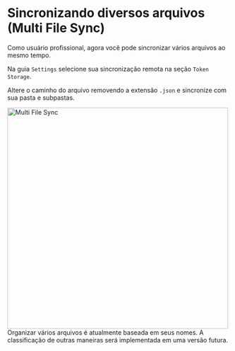 # Sincronizando diversos arquivos (Multi File Sync)

Como usuário profissional, agora você pode sincronizar vários arquivos ao mesmo tempo.


<ReactPlayer
  muted
  width="100%"
  height="auto"
  loop
  playing
  controls
  alt="multi-file sync"
  url="/multi-file.mp4"
/>
 
Na guia `Settings` selecione sua sincronização remota na seção `Token Storage`.

Altere o caminho do arquivo removendo a extensão `.json` e sincronize com sua pasta e subpastas.

<img src="/multi-file.png" alt="Multi File Sync" width="500"/>


<Callout emoji="💡">
  Organizar vários arquivos é atualmente baseada em seus nomes. A classificação de outras maneiras será implementada em uma versão futura.
</Callout>



